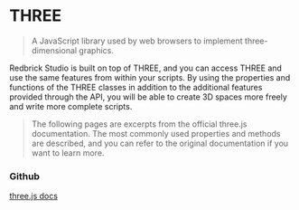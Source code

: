 # THREE

> A JavaScript library used by web browsers to implement three-dimensional graphics.

Redbrick Studio is built on top of THREE, and you can access THREE and use the same features from within your scripts. By using the properties and functions of the THREE classes in addition to the additional features provided through the API, you will be able to create 3D spaces more freely and write more complete scripts.

> The following pages are excerpts from the official three.js documentation. The most commonly used properties and methods are described, and you can refer to the original documentation if you want to learn more.

### Github

[three.js docs](https://threejs.org/docs/index.html#api/en/core/Object3D)
